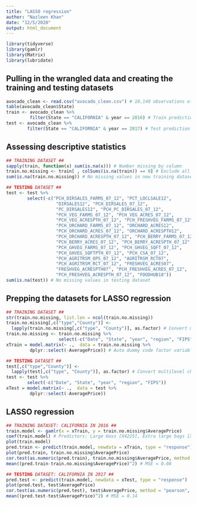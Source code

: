 ```yaml
---
title: "LASSO regression"
author: "Nazleen Khan"
date: "12/5/2020"
output: html_document
---
```


```r
library(tidyverse)
library(gamlr)
library(Matrix)
library(lubridate)
```

## Pulling in the wrangled data and creating the training and testing datasets

```r
avocado_clean <- read.csv("avocado_clean.csv") # 10,140 observations of 306 variables
table(avocado_clean$State)
train <- avocado_clean %>% 
         filter(State == "CALIFORNIA" & year == 2016) # Train prediction model using 2016 observations
test <- avocado_clean %>%
        filter(State == "CALIFORNIA" & year == 2017) # Test prediction model using 2017 observations
```

## Assessing descriptive statistics

```r
## TRAINING DATASET ##
sapply(train, function(x) sum(is.na(x))) # Number missing by column
train.no.missing <- train[ , colSums(is.na(train)) == 0] # Exclude all columns with missing values
sum(is.na(train.no.missing)) # No missing values in new training dataset

## TESTING DATASET ##
test <- test %>%
        select(-c("PCH_DIRSALES_FARMS_07_12", "PCT_LOCLSALE12", 
                   "DIRSALES12", "PCH_DIRSALES_07_12",
                   "PC_DIRSALES12", "PCH_PC_DIRSALES_07_12",
                   "PCH_VEG_FARMS_07_12", "PCH_VEG_ACRES_07_12",
                   "PCH_VEG_ACRESPTH_07_12", "PCH_FRESHVEG_FARMS_07_12",
                   "PCH_ORCHARD_FARMS_07_12", "ORCHARD_ACRES12",
                   "PCH_ORCHARD_ACRES_07_12", "ORCHARD_ACRESPTH12",
                   "PCH_ORCHARD_ACRESPTH_07_12", "PCH_BERRY_FARMS_07_12",
                   "PCH_BERRY_ACRES_07_12", "PCH_BERRY_ACRESPTH_07_12",
                   "PCH_GHVEG_FARMS_07_12", "PCH_GHVEG_SQFT_07_12",
                   "PCH_GHVEG_SQFTPTH_07_12", "PCH_CSA_07_12",
                   "PCH_AGRITRSM_OPS_07_12", "AGRITRSM_RCT07",
                   "PCH_AGRITRSM_RCT_07_12", "FRESHVEG_ACRES07",
                   "FRESHVEG_ACRESPTH07", "PCH_FRESHVEG_ACRES_07_12",
                   "PCH_FRESHVEG_ACRESPTH_07_12", "FOODHUB18"))
sum(is.na(test)) # No missing values in testing dataset
```

## Prepping the datasets for LASSO regression

```r
## TRAINING DATASET ##
str(train.no.missing, list.len = ncol(train.no.missing))
train.no.missing[,c("type","County")] <-
  lapply(train.no.missing[,c("type", "County")], as.factor) # Convert multilevel character to factor variables
train.no.missing <- train.no.missing %>%
                    select(-c("Date", "State", "year", "region", "FIPS"))
xTrain = model.matrix(~ .,  data = train.no.missing %>%
         dplyr::select(-AveragePrice)) # Auto dummy code factor variables

## TESTING DATASET ##
test[,c("type","County")] <-
  lapply(test[,c("type", "County")], as.factor) # Convert multilevel character to factor variables
test <- test %>%
        select(-c("Date", "State", "year", "region", "FIPS"))
xTest = model.matrix(~ .,  data = test %>%
         dplyr::select(-AveragePrice))
```

## LASSO regression

```r
## TRAINING DATASET: CALIFORNIA IN 2016 ##
train.model <- gamlr(x = xTrain, y = train.no.missing$AveragePrice)
coef(train.model) # Predictors: Large Hass [X4225], Extra large bags [XLarge.Bags], Organic avocados [typeorganic], Low access to store in 2010 [LACCESS_POP10], Low access to store in 2015 [LACCESS_POP15], Low income and low access to store in 2010 [LACCESS_LOWI10], Children with low access to store in 2015 [LACCESS_CHILD15], Percent Hispanic in 2010 [PCT_HISP10]
plot(train.model)
pred.train <- predict(train.model, newdata = xTrain, type = "response")
plot(pred.train, train.no.missing$AveragePrice) 
cor.test(as.numeric(pred.train), train.no.missing$AveragePrice, method = "pearson", conf.level = 0.95) # Correlation = 0.87
mean((pred.train-train.no.missing$AveragePrice)^2) # MSE = 0.08

## TESTING DATASET: CALIFORNIA IN 2017 ## 
pred.test <- predict(train.model, newdata = xTest, type = "response")
plot(pred.test, test$AveragePrice)
cor.test(as.numeric(pred.test), test$AveragePrice, method = "pearson", conf.level = 0.95) # Correlation = 0.73
mean((pred.test-test$AveragePrice)^2) # MSE = 0.14
```


